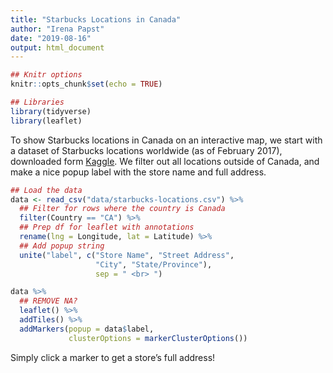 ```yaml
---
title: "Starbucks Locations in Canada"
author: "Irena Papst"
date: "2019-08-16"
output: html_document
---
```


```r
## Knitr options
knitr::opts_chunk$set(echo = TRUE)

## Libraries
library(tidyverse)
library(leaflet)
```

To show Starbucks locations in Canada on an interactive map, we start with a dataset of Starbucks locations worldwide (as of February 2017), downloaded form [Kaggle](https://www.kaggle.com/starbucks/store-locations). We filter out all locations outside of Canada, and make a nice popup label with the store name and full address. 

```r
## Load the data 
data <- read_csv("data/starbucks-locations.csv") %>%
  ## Filter for rows where the country is Canada
  filter(Country == "CA") %>%
  ## Prep df for leaflet with annotations
  rename(lng = Longitude, lat = Latitude) %>%
  ## Add popup string
  unite("label", c("Store Name", "Street Address", 
                   "City", "State/Province"),
                   sep = " <br> ")
```

```r
data %>%
  ## REMOVE NA?
  leaflet() %>%
  addTiles() %>%
  addMarkers(popup = data$label,
             clusterOptions = markerClusterOptions())
```

Simply click a marker to get a store's full address!